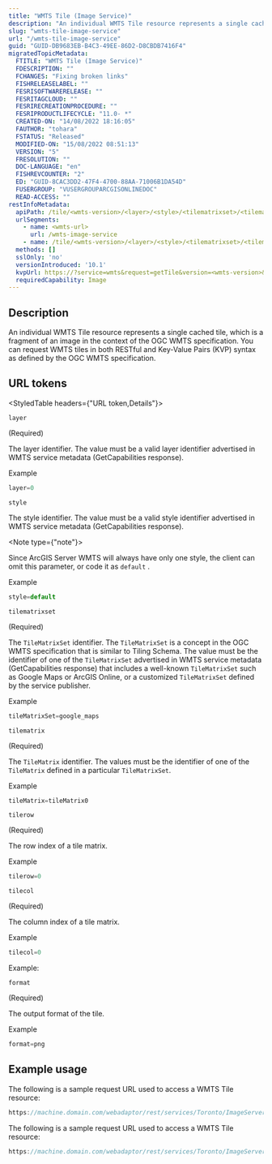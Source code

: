 ```yaml
---
title: "WMTS Tile (Image Service)"
description: "An individual WMTS Tile resource represents a single cached tile, which is a fragment of an image in the context of the OGC WMTS specification."
slug: "wmts-tile-image-service"
url: "/wmts-tile-image-service"
guid: "GUID-DB9683EB-B4C3-49EE-86D2-D8CBDB7416F4"
migratedTopicMetadata:
  FTITLE: "WMTS Tile (Image Service)"
  FDESCRIPTION: ""
  FCHANGES: "Fixing broken links"
  FISHRELEASELABEL: ""
  FESRISOFTWARERELEASE: ""
  FESRITAGCLOUD: ""
  FESRIRECREATIONPROCEDURE: ""
  FESRIPRODUCTLIFECYCLE: "11.0- *"
  CREATED-ON: "14/08/2022 18:16:05"
  FAUTHOR: "tohara"
  FSTATUS: "Released"
  MODIFIED-ON: "15/08/2022 08:51:13"
  VERSION: "5"
  FRESOLUTION: ""
  DOC-LANGUAGE: "en"
  FISHREVCOUNTER: "2"
  ED: "GUID-8CAC3DD2-47F4-4700-88AA-71006B1DA54D"
  FUSERGROUP: "VUSERGROUPARCGISONLINEDOC"
  READ-ACCESS: ""
restInfoMetadata:
  apiPath: /tile/<wmts-version>/<layer>/<style>/<tilematrixset>/<tilematrix>/<tilerow>/<tilecol>.<format>
  urlSegments:
    - name: <wmts-url>
      url: /wmts-image-service
    - name: /tile/<wmts-version>/<layer>/<style>/<tilematrixset>/<tilematrix>/<tilerow>/<tilecol>.<format>
  methods: []
  sslOnly: 'no'
  versionIntroduced: '10.1'
  kvpUrl: https://?service=wmts&request=getTile&version=<wmts-version>&layer=<layer>&style=<style>&tilematrixset=<tilematrixset>&tilematrix=<tilematrix>&tilerow=<tilerow>&tilecol=<tilecol>&format=<format>
  requiredCapability: Image
---
```


## Description

An individual WMTS Tile resource represents a single cached tile, which is a fragment of an image in the context of the OGC WMTS specification. You can request WMTS tiles in both RESTful and Key-Value Pairs (KVP) syntax as defined by the OGC WMTS specification.

##  URL tokens

<StyledTable headers={"URL token,Details"}>

<StyledTableRow>

<StyledTableCell cellStyle="markdown">

`layer` 

(Required)

</StyledTableCell>

<StyledTableCell cellStyle="markdown">

The layer identifier. The value must be a valid layer identifier advertised in WMTS service metadata (GetCapabilities response).

Example

```javascript
layer=0
```

 

</StyledTableCell>

</StyledTableRow>

<StyledTableRow>

<StyledTableCell cellStyle="markdown">

`style` 

</StyledTableCell>

<StyledTableCell cellStyle="markdown">

The style identifier. The value must be a valid style identifier advertised in WMTS service metadata (GetCapabilities response).

<Note type={"note"}>

Since ArcGIS Server WMTS will always have only one style, the client can omit this parameter, or code it as `default` .

</Note>

Example

```javascript
style=default
```

 

</StyledTableCell>

</StyledTableRow>

<StyledTableRow>

<StyledTableCell cellStyle="markdown">

`tilematrixset` 

(Required)

</StyledTableCell>

<StyledTableCell cellStyle="markdown">

The `TileMatrixSet` identifier. The `TileMatrixSet` is a concept in the OGC WMTS specification that is similar to Tiling Schema. The value must be the identifier of one of the `TileMatrixSet`  advertised in WMTS service metadata (GetCapabilities response) that includes a well-known `TileMatrixSet` such as Google Maps or ArcGIS Online, or a customized `TileMatrixSet` defined by the service publisher. 

Example

```javascript
tileMatrixSet=google_maps
```

 

</StyledTableCell>

</StyledTableRow>

<StyledTableRow>

<StyledTableCell cellStyle="markdown">

`tilematrix` 

(Required)

</StyledTableCell>

<StyledTableCell cellStyle="markdown">

The `TileMatrix` identifier. The values must be the identifier of one of the `TileMatrix` defined in a particular `TileMatrixSet`.

Example

```javascript
tileMatrix=tileMatrix0
```

 

</StyledTableCell>

</StyledTableRow>

<StyledTableRow>

<StyledTableCell cellStyle="markdown">

`tilerow` 

(Required)

</StyledTableCell>

<StyledTableCell cellStyle="markdown">

The row index of a tile matrix.

Example

```javascript
tilerow=0
```

 

</StyledTableCell>

</StyledTableRow>

<StyledTableRow>

<StyledTableCell cellStyle="markdown">

`tilecol` 

(Required)

</StyledTableCell>

<StyledTableCell cellStyle="markdown">

The column index of a tile matrix.

Example

```javascript
tilecol=0
```

 

Example:  

</StyledTableCell>

</StyledTableRow>

<StyledTableRow>

<StyledTableCell cellStyle="markdown">

`format` 

(Required)

</StyledTableCell>

<StyledTableCell cellStyle="markdown">

The output format of the tile.

Example

```javascript
format=png
```

 

</StyledTableCell>

</StyledTableRow>

</StyledTable>

## Example usage

The following is a sample request URL used to access a WMTS Tile resource:

```javascript
https://machine.domain.com/webadaptor/rest/services/Toronto/ImageServer/WMTS/tile/1.0.0/Toronto/default/default028mm/13/2990/2289.png
```

 

The following is a sample request URL used to access a WMTS Tile resource:

```javascript
https://machine.domain.com/webadaptor/rest/services/Toronto/ImageServer/WMTS?service=WMTS&version=1.0.0&request=gettile&layer=WorldTimeZones&style=default&tileMatrixSet=default028mm&tileMatrix=13&TileRow=2990&TileCol=2289&format=image/png
```

 
